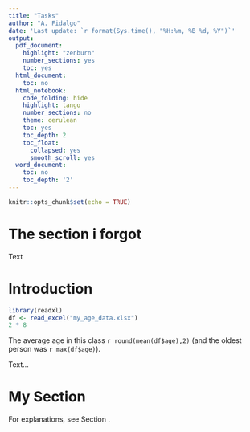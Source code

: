 ```yaml
---
title: "Tasks"
author: "A. Fidalgo"
date: 'Last update: `r format(Sys.time(), "%H:%m, %B %d, %Y")`'
output:
  pdf_document:
    highlight: "zenburn"
    number_sections: yes
    toc: yes
  html_document:
    toc: no
  html_notebook:
    code_folding: hide
    highlight: tango
    number_sections: no
    theme: cerulean
    toc: yes
    toc_depth: 2
    toc_float:
      collapsed: yes
      smooth_scroll: yes
  word_document:
    toc: no
    toc_depth: '2'
---
```


```r
knitr::opts_chunk$set(echo = TRUE)
```

# The section i forgot

Text


# Introduction \label{sect:intro}


```r
library(readxl)
df <- read_excel("my_age_data.xlsx")
2 * 8
```

The average age in this class `r round(mean(df$age),2)` (and the oldest person was `r max(df$age)`).




Text...

# My Section

For explanations, see Section \ref{sect:intro}. 



